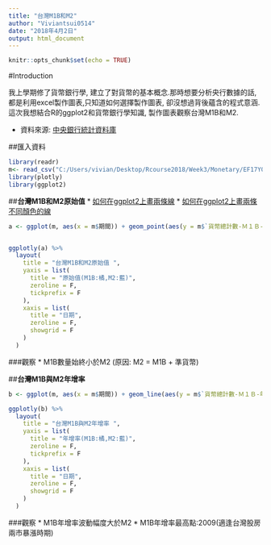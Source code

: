 ---
title: "台灣M1B和M2"
author: "Viviantsui0514"
date: "2018年4月2日"
output: html_document
---

```{r setup, include=FALSE}
knitr::opts_chunk$set(echo = TRUE)
```

#Introduction

我上學期修了貨幣銀行學, 建立了對貨幣的基本概念.那時想要分析央行數據的話,都是利用excel製作圖表,只知道如何選擇製作圖表, 卻沒想過背後蘊含的程式意涵. 這次我想結合R的ggplot2和貨幣銀行學知識, 製作圖表觀察台灣M1B和M2.

* 資料來源: [中央銀行統計資料庫](https://www.cbc.gov.tw/CPX/Tree/TreeSelect#Content)

##匯入資料
```{r}
library(readr)
m<- read_csv("C:/Users/vivian/Desktop/Rcourse2018/Week3/Monetary/EF17Y01.csv")
library(plotly)
library(ggplot2)
```

##**台灣M1B和M2原始值**
* [如何在ggplot2上畫兩條線](https://blog.gtwang.org/r/r-data-exploration-and-visualization/3/)
* [如何在ggplot2上畫兩條不同顏色的線](http://yjliu.net/notes/2013/01/19/ggplot2-plot-2-lines-in-same-graph.html)
```{r}
a <- ggplot(m, aes(x = m$期間)) + geom_point(aes(y = m$`貨幣總計數-Ｍ１Ｂ-原始值`),color = "orange") + geom_point(aes(y = m $`貨幣總計數-Ｍ２-原始值`), color = "blue") + theme_bw()


ggplotly(a) %>%
  layout(
    title = "台灣M1B和M2原始值 ",
    yaxis = list(
      title = "原始值(M1B:橘,M2:藍)",
      zeroline = F,
      tickprefix = F
    ),
    xaxis = list(
      title = "日期",
      zeroline = F, 
      showgrid = F
    )
  ) 
```

###觀察
* M1B數量始終小於M2 (原因: M2 = M1B + 準貨幣)

##**台灣M1B與M2年增率**
```{r}
b <- ggplot(m, aes(x = m$期間)) + geom_line(aes(y = m$`貨幣總計數-Ｍ１Ｂ-年增率`), color = "orange") + geom_line(aes(y = m$`貨幣總計數-Ｍ２-年增率`), color = "blue") + theme_classic()

ggplotly(b) %>%
  layout(
    title = "台灣M1B與M2年增率 ",
    yaxis = list(
      title = "年增率(M1B:橘,M2:藍)",
      zeroline = F,
      tickprefix = F
    ),
    xaxis = list(
      title = "日期",
      zeroline = F, 
      showgrid = F
    )
  ) 
```

###觀察
* M1B年增率波動幅度大於M2
* M1B年增率最高點:2009(適逢台灣股房兩市暴漲時期)